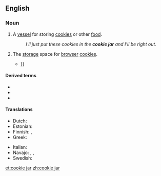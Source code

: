 ==English==

===Noun===
{{wikipedia}}
{{en-noun}}

# A [[vessel]] for storing [[cookie]]s or other [[food]].
#: ''I'll just put these cookies in the '''cookie jar''' and I'll be right out.''
# {{lb|en|Internet}} The [[storage]] space for [[browser]] [[cookie]]s.
#* {{quote-text|year=2003|author=Bob Toxen|title=Real World Linux Security|page=265|passage=Everyone should review what cookies are stored in their Netscape '''cookie jar'''. It is a text file {{...}}}}

====Derived terms====
* {{l|en|caught with one's hand in the cookie jar}}
* {{l|en|cookie-jar accounting}}
* {{l|en|cookie-jar reserve}}

====Translations====
{{trans-top|a vessel for storing food}}
* Dutch: {{t|nl|koekjestrommel}}
* Estonian: {{t|et|küpsisepurk}}
* Finnish: {{t|fi|keksipurkki}}, {{t|fi|piparipurkki}}
* Greek: {{t|el|μπισκοτιέρα|f}}
{{trans-mid}}
* Italian: {{t|it|biscottiera|f}}
* Navajo: {{t|nv|bááh łikaní biłeetsʼaʼ}}, {{t|nv|bááh łikaní beʼésaʼ}}, {{t|nv|ásaaʼ bááh dáʼákaʼí łikanígíí biih nájihí}}
* Swedish: {{t+|sv|kakburk|c}}
{{trans-bottom}}

[[et:cookie jar]]
[[zh:cookie jar]]